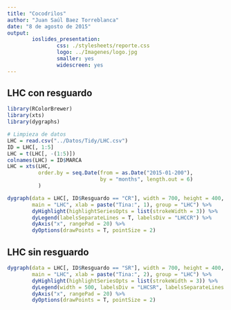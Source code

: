 ```yaml
---
title: "Cocodrilos"
author: "Juan Saúl Baez Torreblanca"
date: "8 de agosto de 2015"
output:
        ioslides_presentation:
                css: ./stylesheets/reporte.css
                logo: ../Imagenes/logo.jpg
                smaller: yes
                widescreen: yes
---
```


## LHC con resguardo

```r
library(RColorBrewer)
library(xts)
library(dygraphs)
```

```r
# Limpieza de datos
LHC = read.csv("../Datos/Tidy/LHC.csv")
ID = LHC[, 1:5]
LHC = t(LHC[, -(1:5)])
colnames(LHC) = ID$MARCA
LHC = xts(LHC,
          order.by = seq.Date(from = as.Date("2015-01-200"),
                              by = "months", length.out = 6)
          )
```

<div id="graphdiv">
```r
dygraph(data = LHC[, ID$Resguardo == "CR"], width = 700, height = 400,
        main = "LHC", xlab = paste("Tina:", 1), group = "LHC") %>%
        dyHighlight(highlightSeriesOpts = list(strokeWidth = 3)) %>% 
        dyLegend(labelsSeparateLines = T, labelsDiv = "LHCCR") %>% 
        dyAxis("x", rangePad = 20) %>%
        dyOptions(drawPoints = T, pointSize = 2)
```
</div>

<div id="LHCCR", class="legend">
</div>

## LHC sin resguardo
<div id="graphdiv">
```r
dygraph(data = LHC[, ID$Resguardo == "SR"], width = 700, height = 400,
        main = "LHC", xlab = paste("Tina:", 2), group = "LHC") %>%
        dyHighlight(highlightSeriesOpts = list(strokeWidth = 3)) %>% 
        dyLegend(width = 500, labelsDiv = "LHCSR", labelsSeparateLines = T) %>% 
        dyAxis("x", rangePad = 20) %>%
        dyOptions(drawPoints = T, pointSize = 2)
```
</div>

<div id="LHCSR", class="legend">
</div>
